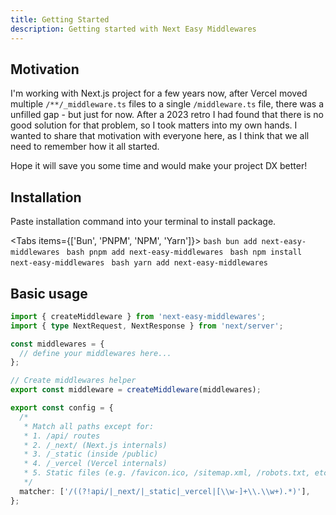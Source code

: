 ```yaml
---
title: Getting Started
description: Getting started with Next Easy Middlewares
---
```



## Motivation

I'm working with Next.js project for a few years now, after Vercel moved multiple `/**/_middleware.ts` files to a single `/middleware.ts` file, there was a unfilled gap - but just for now. After a 2023 retro I had found that there is no good solution for that problem, so I took matters into my own hands. I wanted to share that motivation with everyone here, as I think that we all need to remember how it all started.

Hope it will save you some time and would make your project DX better!

## Installation

Paste installation command into your terminal to install package.

<Tabs items={['Bun', 'PNPM', 'NPM', 'Yarn']}>
  <Tab value="Bun">
    ```bash
    bun add next-easy-middlewares
    ```
  </Tab>
  <Tab value="PNPM">
    ```bash
    pnpm add next-easy-middlewares
    ```
  </Tab>
  <Tab value="NPM">
    ```bash
    npm install next-easy-middlewares
    ```
  </Tab>
  <Tab value="Yarn">
    ```bash
    yarn add next-easy-middlewares
    ```
  </Tab>
</Tabs>

## Basic usage

```typescript title="/middleware.ts" {5,9}
import { createMiddleware } from 'next-easy-middlewares';
import { type NextRequest, NextResponse } from 'next/server';

const middlewares = {
  // define your middlewares here...
};

// Create middlewares helper
export const middleware = createMiddleware(middlewares);

export const config = {
  /*
   * Match all paths except for:
   * 1. /api/ routes
   * 2. /_next/ (Next.js internals)
   * 3. /_static (inside /public)
   * 4. /_vercel (Vercel internals)
   * 5. Static files (e.g. /favicon.ico, /sitemap.xml, /robots.txt, etc.)
   */
  matcher: ['/((?!api/|_next/|_static|_vercel|[\\w-]+\\.\\w+).*)'],
};
```
